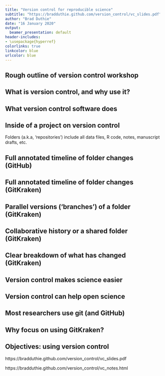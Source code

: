 ```yaml
---
title: "Version control for reproducible science"
subtitle: "https://bradduthie.github.com/version_control/vc_slides.pdf"
author: "Brad Duthie"
date: "16 January 2020"
output:
  beamer_presentation: default
header-includes:
- \usepackage{hyperref}
colorlinks: true
linkcolor: blue
urlcolor: blue
---
```



## Rough outline of version control workshop

\begin{enumerate}
\setlength\itemsep{0.8em}
\item \textbf{14:00} What is version control, and why use it?
\item \textbf{14:20} Getting set up -- good file management
\item \textbf{14:30} The \href{https://www.gitkraken.com/}{GitKraken} interface and simple commits
\item \textbf{15:00} Setting up \href{https://www.github.com}{GitHub}, pushing and pulling
\item \textbf{15:30} Branching using \href{https://www.gitkraken.com/}{GitKraken}
\item \textbf{16:00} Merging and merge conflicts
\item \textbf{16:30} Independent work using version control
\end{enumerate}

## What is version control, and why use it?

\begin{center}
\includegraphics[width=300px]{images/duthiefalcy.png}
\end{center}

## What version control software does

\begin{itemize}
\setlength\itemsep{1em}
\item Software that records changes you make to files over time
\begin{itemize}
\item Manage different {\it versions} of files (no need to 'Save As...')
\item Recover old files, keep track of file changes
\item Collaborate with others on shared files
\end{itemize}
\end{itemize} \pause

\vspace{6 mm}
\hrule
\vspace{6 mm}

\begin{itemize}
\setlength\itemsep{1em}
\item {\bf Put more intuitively}, version control takes a snapshot in time (called a '{\bf commit}') of all the files in one of your folders (called '{\bf repositories}')
\begin{itemize}
\item Visualise changes to your files over time
\item Look at the differences between file versions
\item Record who changed files, and what they changed
\end{itemize}
\end{itemize}

## Inside of a project on version control

\begin{center}
\includegraphics[width=280px]{images/RMS_rep_eg.png}
\end{center}

\vspace{5mm}

Folders (a.k.a, 'repositories') include all data files, R code, notes, manuscript drafts, etc.

## Full annotated timeline of folder changes (GitHub)

\begin{center}
\includegraphics[width=300px]{images/vc_timeline_intro.png}
\end{center}

## Full annotated timeline of folder changes (GitKraken)

\begin{center}
\includegraphics[width=300px]{images/GitKraken_vc_timeline.png}
\end{center}

## Parallel versions ('branches') of a folder (GitKraken)

\begin{center}
\includegraphics[width=300px]{images/GitKraken_branching.png}
\end{center}

## Collaborative history or a shared folder (GitKraken)

\begin{center}
\includegraphics[width=300px]{images/GitKraken_collaborate.png}
\end{center}

## Clear breakdown of what has changed (GitKraken)

\begin{center}
\includegraphics[width=300px]{images/GitKraken_filechange.png}
\end{center}

## Version control makes science easier


\begin{itemize}
\setlength\itemsep{0.8em}
\item \textbf{Organises files} by avoiding 'save as' multiple versions 
\begin{itemize}
\item analysis\_1.R
\item analysis\_2.R
\item analysis\_FINAL.R
\item analysis\_FINAL\_no\_really\_this\_time.R
\end{itemize} \pause
\item \textbf{Provides a clear history} of what you have done, when, and why (through commit comments) \pause
\item \textbf{Saves time} by avoiding loss of data, analysis, or writing when integrating with \href{http://github.com}{GitHub} \pause
\item \textbf{Gives peace of mind} to experiment by removing any fear of breaking something that you know works
\end{itemize}

## Version control can help open science

\begin{columns}
\begin{column}{0.35\textwidth}  
    \begin{center}
    \begin{itemize}
     \item[] \includegraphics[width=70px]{images/github_logo.png} \vspace{5 mm}
     \item[] \includegraphics[width=70px]{images/gitlab.png} \vspace{5 mm}
     \end{itemize}
     \end{center}
\end{column}
\begin{column}{0.65\textwidth}
\begin{itemize}
\setlength\itemsep{1em}
\item Transparent record of data collection, analysis, and writing
\item Record publicly available on \href{http://github.com}{GitHub}, \href{http://bitbucket.org}{Bitbucket}, or \href{http://gitlab.com}{GitLab}
\item GitHub repository can be copied, reproduced, and discussed
\item \href{https://git-scm.com/}{git} and GitHub can track individual contributions to a project
\end{itemize}
\end{column}
\end{columns}

## Most researchers use git (and GitHub)

\begin{columns}
\begin{column}{0.35\textwidth}  
    \begin{center}
    \begin{itemize}
     \item[] \includegraphics[width=70px]{images/git.png}
     \end{itemize}
     \end{center}
\end{column}
\begin{column}{0.65\textwidth}
\begin{itemize}
\setlength\itemsep{1em}
\item Free and open-source
\item Separate from \href{http://github.com}{GitHub} \pause
\item Works across platforms
\begin{itemize}
\item Windows
\item Linux
\item Mac
\end{itemize}
\item Invented by \href{https://en.wikipedia.org/wiki/Linus_Torvalds}{Linus Torvalds}
\end{itemize}
\end{column}
\end{columns}


## Why focus on using GitKraken?

\begin{columns}
\begin{column}{0.45\textwidth}  
    \begin{center}
    \begin{itemize}
         \item[] \includegraphics[width=100px]{images/gitkraken.png}
     \end{itemize}
     \end{center}
\end{column}
\begin{column}{0.55\textwidth}
\begin{itemize}
\setlength\itemsep{1em}
\item Free to download and use
\item Easy GitHub integration
\item Graphical user interface
\item Visualisation of repository
\end{itemize}
\end{column}
\end{columns}

\vspace{8mm}
\hrule
\vspace{2mm}

\textbf{\href{https://stirlingcodingclub.github.io/version_control/vc_notes.html}{Accompanying notes to these slides} are available in the \href{https://github.com/StirlingCodingClub/version_control}{version\_control} repository, and include instructions for using the command line interface, and for editing directly in GitHub.}

## Objectives: using version control

\textbf{Guided walkthrough of setting up a project in \href{http://github.com}{GitHub} and \href{http://gitkraken.com}{GitKraken} to manage a project with version control.}

\vspace{4mm}
\hrule
\vspace{4mm}

\textbf{Slides:} https://bradduthie.github.com/version_control/vc_slides.pdf

\textbf{Notes:} https://bradduthie.github.com/version_control/vc_notes.html

\vspace{4mm}
\hrule
\vspace{4mm}

\textbf{Discuss, share, and get additional help by \href{https://github.com/StirlingCodingClub/version_control/issues}{raising an issue} in the \href{https://github.com/StirlingCodingClub/version_control}{version\_control repository} on the \href{https://github.com/StirlingCodingClub}{Stirling Coding Club}.}


